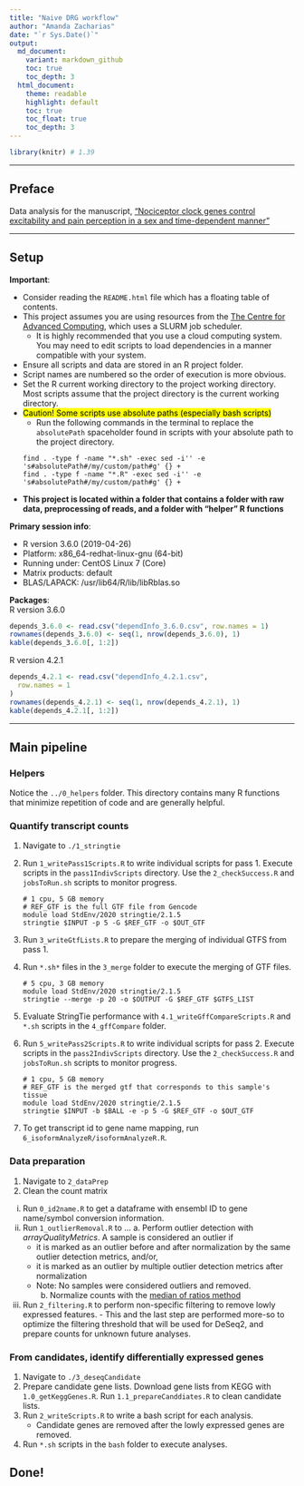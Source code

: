 ```yaml
---
title: "Naive DRG workflow"
author: "Amanda Zacharias"
date: "`r Sys.Date()`"
output:
  md_document:
    variant: markdown_github
    toc: true
    toc_depth: 3
  html_document:
    theme: readable
    highlight: default
    toc: true
    toc_float: true
    toc_depth: 3
---
```


```r
library(knitr) # 1.39
```

------------------------------------------------------------------------------------

## Preface  
Data analysis for the manuscript, ["Nociceptor clock genes control excitability and pain perception in a sex and time-dependent manner"](https://doi.org/10.1101/2025.04.07.646998)

------------------------------------------------------------------------------------

## Setup
**Important**:  

- Consider reading the `README.html` file which has a floating table of contents. 
- This project assumes you are using resources from the [The Centre for Advanced Computing](https://cac.queensu.ca/), which uses a SLURM job scheduler. 
    - It is highly recommended that you use a cloud computing system. You may need to edit scripts to load dependencies in a manner compatible with your system. 
- Ensure all scripts and data are stored in an R project folder.
- Script names are numbered so the order of execution is more obvious.
- Set the R current working directory to the project working directory. Most scripts assume that the project directory is the current working directory. 
- <mark>Caution! Some scripts use absolute paths (especially bash scripts) </mark>
    - Run the following commands in the terminal to replace the `absolutePath` spaceholder 
    found in scripts with your absolute path to the project directory.
    ```
    find . -type f -name "*.sh" -exec sed -i'' -e 's#absolutePath#/my/custom/path#g' {} +
    find . -type f -name "*.R" -exec sed -i'' -e 's#absolutePath#/my/custom/path#g' {} +
    ```
- **This project is located within a folder that contains a folder with raw data, preprocessing of reads, and a folder
with "helper" R functions**

**Primary session info**: 

- R version 3.6.0 (2019-04-26)
- Platform: x86_64-redhat-linux-gnu (64-bit)
- Running under: CentOS Linux 7 (Core)
- Matrix products: default
- BLAS/LAPACK: /usr/lib64/R/lib/libRblas.so  

**Packages**:   
R version 3.6.0
```r
depends_3.6.0 <- read.csv("dependInfo_3.6.0.csv", row.names = 1)
rownames(depends_3.6.0) <- seq(1, nrow(depends_3.6.0), 1)
kable(depends_3.6.0[, 1:2])
```

R version 4.2.1
```r
depends_4.2.1 <- read.csv("dependInfo_4.2.1.csv",
  row.names = 1
)
rownames(depends_4.2.1) <- seq(1, nrow(depends_4.2.1), 1)
kable(depends_4.2.1[, 1:2])
```

------------------------------------------------------------------------------------

## Main pipeline

### Helpers

Notice the `../0_helpers` folder. This directory contains many R functions that minimize repetition of code and are generally helpful.

### Quantify transcript counts

1. Navigate to `./1_stringtie`
2. Run `1_writePass1Scripts.R` to write individual scripts for pass 1. Execute scripts in the `pass1IndivScripts` directory. Use the `2_checkSuccess.R` and `jobsToRun.sh` scripts to monitor progress.

    ```
    # 1 cpu, 5 GB memory 
    # REF_GTF is the full GTF file from Gencode
    module load StdEnv/2020 stringtie/2.1.5
    stringtie $INPUT -p 5 -G $REF_GTF -o $OUT_GTF
    ```
    
3. Run `3_writeGtfLists.R` to prepare the merging of individual GTFS from pass 1.
4. Run `*.sh*` files in the `3_merge` folder to execute the merging of GTF files.

    ```
    # 5 cpu, 3 GB memory
    module load StdEnv/2020 stringtie/2.1.5
    stringtie --merge -p 20 -o $OUTPUT -G $REF_GTF $GTFS_LIST
    ```
    
5. Evaluate StringTie performance with `4.1_writeGffCompareScripts.R` and `*.sh` scripts in the `4_gffCompare` folder.
6. Run `5_writePass2Scripts.R` to write individual scripts for pass 2. Execute scripts in the `pass2IndivScripts` directory. Use the `2_checkSuccess.R` and `jobsToRun.sh` scripts to monitor progress.

    ```
    # 1 cpu, 5 GB memory
    # REF_GTF is the merged gtf that corresponds to this sample's tissue
    module load StdEnv/2020 stringtie/2.1.5
    stringtie $INPUT -b $BALL -e -p 5 -G $REF_GTF -o $OUT_GTF
    ```
    
7. To get transcript id to gene name mapping, run `6_isoformAnalyzeR/isoformAnalyzeR.R`.

### Data preparation 

1. Navigate to `2_dataPrep`
2. Clean the count matrix
  i. Run `0_id2name.R` to get a dataframe with ensembl ID to gene name/symbol conversion information.
  ii. Run `1_outlierRemoval.R` to ... 
    a. Perform outlier detection with *arrayQualityMetrics*. A sample is considered an outlier if 
        - it is marked as an outlier before and after normalization by the same outlier detection metrics, and/or, 
        - it is marked as an outlier by multiple outlier detection metrics after normalization
        - Note: No samples were considered outliers and removed.
    b. Normalize counts with the [median of ratios method](https://doi.org/10.1186/gb-2010-11-10-r106) 
  iii. Run `2_filtering.R` to perform non-specific filtering to remove lowly expressed features. 
    - This and the last step are performed more-so to optimize the filtering threshold that will be used for DeSeq2, and prepare  counts for unknown future analyses.

### From candidates, identify differentially expressed genes

1. Navigate to `./3_deseqCandidate`
2. Prepare candidate gene lists. Download gene lists from KEGG with `1.0_getKeggGenes.R`. Run `1.1_prepareCanddiates.R` to clean candidate lists.
3. Run `2_writeScripts.R` to write a bash script for each analysis.
    - Candidate genes are removed after the lowly expressed genes are removed.
4. Run `*.sh` scripts in the `bash` folder to execute analyses. 

## Done! 
